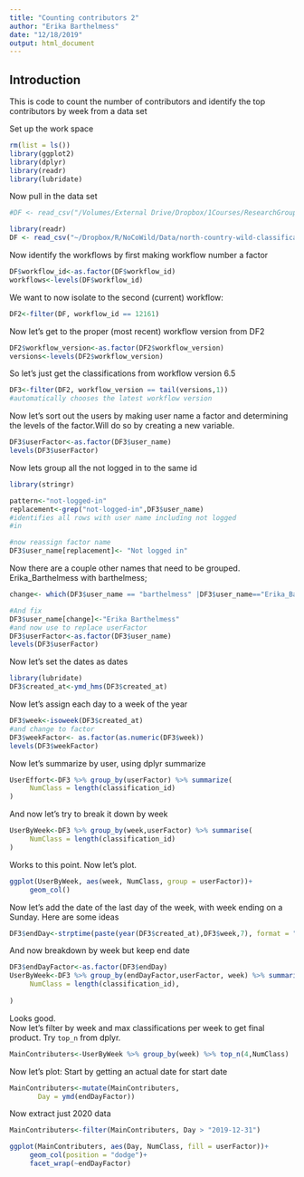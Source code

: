 ```yaml
---
title: "Counting contributors 2"
author: "Erika Barthelmess"
date: "12/18/2019"
output: html_document
---
```


## Introduction

This is code to count the number of contributors and identify the top contributors by week from a data set

Set up the work space
```r
rm(list = ls())
library(ggplot2)
library(dplyr)
library(readr)
library(lubridate)
```
Now pull in the data set

```r
#DF <- read_csv("/Volumes/External Drive/Dropbox/1Courses/ResearchGroup/2019-2020/Learning R/north-country-wild-classifications.10.31.2019.csv")

library(readr)
DF <- read_csv("~/Dropbox/R/NoCoWild/Data/north-country-wild-classifications.1.27.2020.csv")
```
Now identify the workflows by first making workflow number a factor
```r
DF$workflow_id<-as.factor(DF$workflow_id)
workflows<-levels(DF$workflow_id)
```
We want to now isolate to the second (current) workflow:

```r
DF2<-filter(DF, workflow_id == 12161)
```
Now let's get to the proper (most recent) workflow version from DF2
```r
DF2$workflow_version<-as.factor(DF2$workflow_version)
versions<-levels(DF2$workflow_version)


```
So let's just get the classifications from workflow version 6.5
```r
DF3<-filter(DF2, workflow_version == tail(versions,1))
#automatically chooses the latest workflow version
```
Now let's sort out the users by making user name a factor and determining the levels of the factor.Will do so by creating a new variable.
```r
DF3$userFactor<-as.factor(DF3$user_name)
levels(DF3$userFactor)
```
Now lets group all the not logged in to the same id
```r
library(stringr)

pattern<-"not-logged-in"
replacement<-grep("not-logged-in",DF3$user_name)
#identifies all rows with user name including not logged
#in

#now reassign factor name
DF3$user_name[replacement]<- "Not logged in"


```
Now there are a couple other names that need to be grouped. Erika_Barthelmess with barthelmess;
```r
change<- which(DF3$user_name == "barthelmess" |DF3$user_name=="Erika_Barthelmess")

#And fix
DF3$user_name[change]<-"Erika Barthelmess"
#and now use to replace userFactor
DF3$userFactor<-as.factor(DF3$user_name)
levels(DF3$userFactor)
```


Now let's set the dates as dates
```r
library(lubridate)
DF3$created_at<-ymd_hms(DF3$created_at)


```
Now let's assign each day to a week of the year
```r
DF3$week<-isoweek(DF3$created_at)
#and change to factor
DF3$weekFactor<- as.factor(as.numeric(DF3$week))
levels(DF3$weekFactor)
```


Now let's summarize by user, using dplyr summarize
```r
UserEffort<-DF3 %>% group_by(userFactor) %>% summarize(
     NumClass = length(classification_id)
)
```
And now let's try to break it down by week
```r
UserByWeek<-DF3 %>% group_by(week,userFactor) %>% summarise(
     NumClass = length(classification_id)
)

```
Works to this point.  Now let's plot.
```r
ggplot(UserByWeek, aes(week, NumClass, group = userFactor))+
     geom_col()
```


Now let's add the date of the last day of the week, with week ending on a Sunday.  Here are some ideas

```r
DF3$endDay<-strptime(paste(year(DF3$created_at),DF3$week,7), format = "%Y %U %u")
```
And now breakdown by week but keep end date
```r
DF3$endDayFactor<-as.factor(DF3$endDay)
UserByWeek<-DF3 %>% group_by(endDayFactor,userFactor, week) %>% summarise(
     NumClass = length(classification_id),
     
)

```
Looks good.  
Now let's filter by week and max classifications per week to get final product.  Try `top_n` from dplyr.

```r
MainContributers<-UserByWeek %>% group_by(week) %>% top_n(4,NumClass)
```
Now let's plot:
Start by getting an actual date for start date
```r
MainContributers<-mutate(MainContributers,
       Day = ymd(endDayFactor))
```
Now extract just 2020 data
```r
MainContributers<-filter(MainContributers, Day > "2019-12-31")
```

```r
ggplot(MainContributers, aes(Day, NumClass, fill = userFactor))+
     geom_col(position = "dodge")+
     facet_wrap(~endDayFactor)
```

